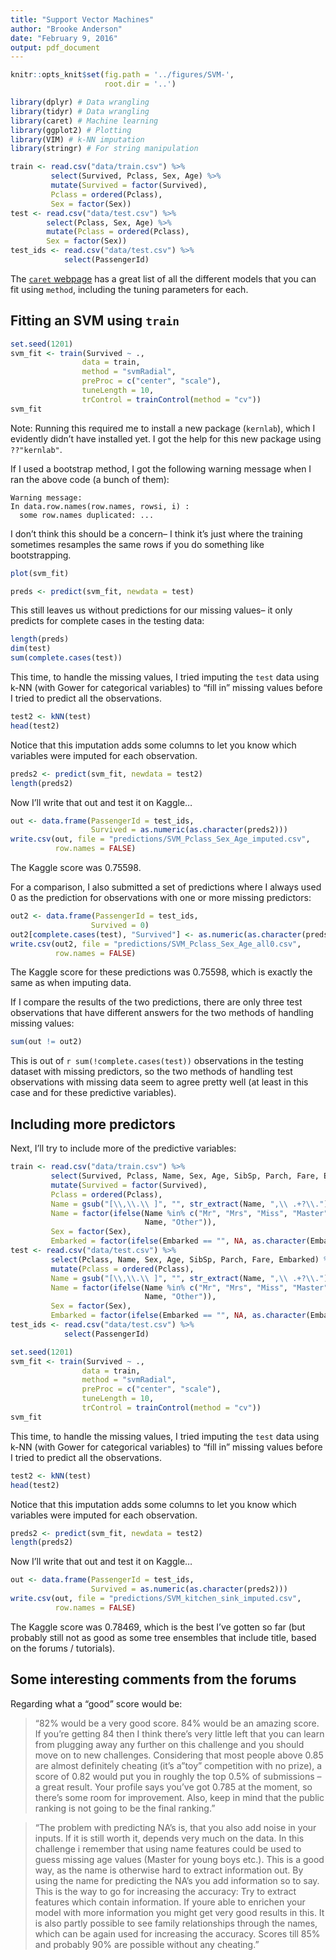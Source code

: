 ```yaml
---
title: "Support Vector Machines"
author: "Brooke Anderson"
date: "February 9, 2016"
output: pdf_document
---
```


```r
knitr::opts_knit$set(fig.path = '../figures/SVM-',
                     root.dir = '..')
```

```r
library(dplyr) # Data wrangling
library(tidyr) # Data wrangling
library(caret) # Machine learning
library(ggplot2) # Plotting
library(VIM) # k-NN imputation
library(stringr) # For string manipulation
```

```r
train <- read.csv("data/train.csv") %>%
         select(Survived, Pclass, Sex, Age) %>%
         mutate(Survived = factor(Survived),
         Pclass = ordered(Pclass),
         Sex = factor(Sex))
test <- read.csv("data/test.csv") %>%
        select(Pclass, Sex, Age) %>%
        mutate(Pclass = ordered(Pclass),
        Sex = factor(Sex))
test_ids <- read.csv("data/test.csv") %>% 
            select(PassengerId)
```

The [`caret` webpage](http://topepo.github.io/caret/bytag.html) has a great list of all the different models that you can fit using `method`, including the tuning parameters for each.

## Fitting an SVM using `train`

```r
set.seed(1201)
svm_fit <- train(Survived ~ .,
                data = train,
                method = "svmRadial",
                preProc = c("center", "scale"),
                tuneLength = 10,
                trControl = trainControl(method = "cv"))
svm_fit
```

Note: Running this required me to install a new package (`kernlab`), which I evidently didn't have installed yet. I got the help for this new package using `??"kernlab"`. 

If I used a bootstrap method, I got the following warning message when I ran the above code (a bunch of them): 

```
Warning message:
In data.row.names(row.names, rowsi, i) :
  some row.names duplicated: ...
```

I don't think this should be a concern-- I think it's just where the training sometimes resamples the same rows if you do something like bootstrapping.

```r
plot(svm_fit)
```

```r
preds <- predict(svm_fit, newdata = test)
```

This still leaves us without predictions for our missing values-- it only predicts for complete cases in the testing data: 

```r
length(preds)
dim(test)
sum(complete.cases(test))
```

This time, to handle the missing values, I tried imputing the `test` data using k-NN (with Gower for categorical variables) to "fill in" missing values before I tried to predict all the observations.

```r
test2 <- kNN(test)
head(test2)
```

Notice that this imputation adds some columns to let you know which variables were imputed for each observation.

```r
preds2 <- predict(svm_fit, newdata = test2)
length(preds2)
```

Now I'll write that out and test it on Kaggle...

```r
out <- data.frame(PassengerId = test_ids,
                  Survived = as.numeric(as.character(preds2)))
write.csv(out, file = "predictions/SVM_Pclass_Sex_Age_imputed.csv",
          row.names = FALSE)
```

The Kaggle score was 0.75598.

For a comparison, I also submitted a set of predictions where I always used 0 as the prediction for observations with one or more missing predictors: 

```r
out2 <- data.frame(PassengerId = test_ids,
                  Survived = 0)
out2[complete.cases(test), "Survived"] <- as.numeric(as.character(preds))
write.csv(out2, file = "predictions/SVM_Pclass_Sex_Age_all0.csv",
          row.names = FALSE)
```

The Kaggle score for these predictions was 0.75598, which is exactly the same as when imputing data. 

If I compare the results of the two predictions, there are only three test observations that have different answers for the two methods of handling missing values:

```r
sum(out != out2)
```

This is out of `r sum(!complete.cases(test))` observations in the testing dataset with missing predictors, so the two methods of handling test observations with missing data seem to agree pretty well (at least in this case and for these predictive variables).

## Including more predictors

Next, I'll try to include more of the predictive variables: 

```r
train <- read.csv("data/train.csv") %>%
         select(Survived, Pclass, Name, Sex, Age, SibSp, Parch, Fare, Embarked) %>%
         mutate(Survived = factor(Survived),
         Pclass = ordered(Pclass),
         Name = gsub("[\\,\\.\\ ]", "", str_extract(Name, ",\\ .+?\\.")),
         Name = factor(ifelse(Name %in% c("Mr", "Mrs", "Miss", "Master"),
                              Name, "Other")),
         Sex = factor(Sex),
         Embarked = factor(ifelse(Embarked == "", NA, as.character(Embarked))))
test <- read.csv("data/test.csv") %>%
         select(Pclass, Name, Sex, Age, SibSp, Parch, Fare, Embarked) %>%
         mutate(Pclass = ordered(Pclass),
         Name = gsub("[\\,\\.\\ ]", "", str_extract(Name, ",\\ .+?\\.")),
         Name = factor(ifelse(Name %in% c("Mr", "Mrs", "Miss", "Master"),
                              Name, "Other")),
         Sex = factor(Sex),
         Embarked = factor(ifelse(Embarked == "", NA, as.character(Embarked))))
test_ids <- read.csv("data/test.csv") %>% 
            select(PassengerId)
```

```r
set.seed(1201)
svm_fit <- train(Survived ~ .,
                data = train,
                method = "svmRadial",
                preProc = c("center", "scale"),
                tuneLength = 10,
                trControl = trainControl(method = "cv"))
svm_fit
```

This time, to handle the missing values, I tried imputing the `test` data using k-NN (with Gower for categorical variables) to "fill in" missing values before I tried to predict all the observations.

```r
test2 <- kNN(test)
head(test2)
```

Notice that this imputation adds some columns to let you know which variables were imputed for each observation.

```r
preds2 <- predict(svm_fit, newdata = test2)
length(preds2)
```

Now I'll write that out and test it on Kaggle...

```r
out <- data.frame(PassengerId = test_ids,
                  Survived = as.numeric(as.character(preds2)))
write.csv(out, file = "predictions/SVM_kitchen_sink_imputed.csv",
          row.names = FALSE)
```

The Kaggle score was 0.78469, which is the best I've gotten so far (but probably still not as good as some tree ensembles that include title, based on the forums / tutorials).

## Some interesting comments from the forums

Regarding what a "good" score would be: 

> "82% would be a very good score. 84% would be an amazing score. If you're getting 84 then I think there's very little left that you can learn from plugging away any further on this challenge and you should move on to new challenges. Considering that most people above 0.85 are almost definitely cheating (it's a "toy" competition with no prize), a score of 0.82 would put you in roughly the top 0.5% of submissions -- a great result. Your profile says you've got 0.785 at the moment, so there's some room for improvement. Also, keep in mind that the public ranking is not going to be the final ranking." 

> "The problem with predicting NA's is, that you also add noise in your inputs. If it is still worth it, depends very much on the data. In this challenge i remember that using name features could be used to guess missing age values (Master for young boys etc.). This is a good way, as the name is otherwise hard to extract information out. By using the name for predicting the NA's you add information so to say. This is the way to go for increasing the accuracy: Try to extract features which contain information. If youre able to enrichen your model with more information you might get very good results in this. It is also partly possible to see family relationships through the names, which can be again used for increasing the accuracy. Scores till 85% and probably 90% are possible without any cheating."
